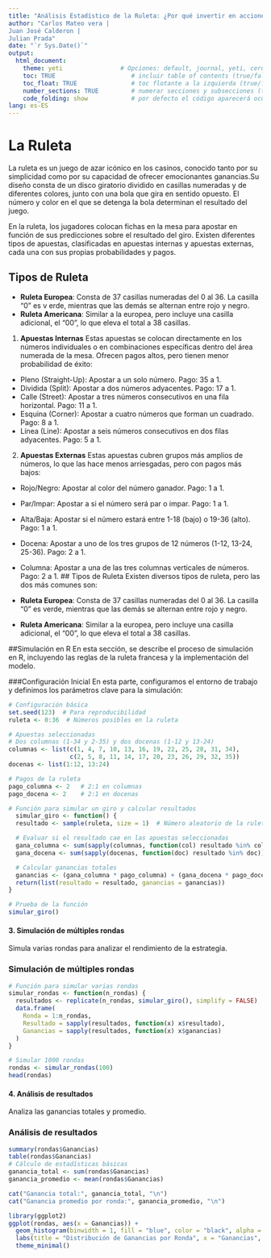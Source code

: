 ```yaml
---
title: "Análisis Estadístico de la Ruleta: ¿Por qué invertir en acciones de Betplay?"
author: "Carlos Mateo vera |
Juan José Calderon |
Julian Prada"
date: "`r Sys.Date()`"
output: 
  html_document: 
    theme: yeti                # Opciones: default, journal, yeti, cerulean, darkly
    toc: TRUE                     # incluir table of contents (true/false)
    toc_float: TRUE               # toc flotante a la izquierda (true/false)
    number_sections: TRUE         # numerar secciones y subsecciones (true/false)
    code_folding: show            # por defecto el código aparecerá oculto: show/hide
lang: es-ES
---
```



# La Ruleta
La ruleta es un juego de azar icónico en los casinos, conocido tanto por su simplicidad como por su capacidad de ofrecer emocionantes ganancias.Su diseño consta de un disco giratorio dividido en casillas numeradas y de diferentes colores, junto con una bola que gira en sentido opuesto. El número y color en el que se detenga la bola determinan el resultado del juego.

En la ruleta, los jugadores colocan fichas en la mesa para apostar en función de sus predicciones sobre el resultado del giro. Existen diferentes tipos de apuestas, clasificadas en apuestas internas y apuestas externas, cada una con sus propias probabilidades y pagos.

## Tipos de Ruleta
* **Ruleta Europea**: Consta de 37 casillas numeradas del 0 al 36. La casilla "0" es v erde, mientras que las demás se alternan entre rojo y negro.
* **Ruleta Americana**: Similar a la europea, pero incluye una casilla adicional, el "00", lo que eleva el total a 38 casillas.

1. **Apuestas Internas**
Estas apuestas se colocan directamente en los números individuales o en combinaciones específicas dentro del área numerada de la mesa. Ofrecen pagos altos, pero tienen menor probabilidad de éxito:
* Pleno (Straight-Up): Apostar a un solo número. Pago: 35 a 1.
* Dividida (Split): Apostar a dos números adyacentes. Pago: 17 a 1.
* Calle (Street): Apostar a tres números consecutivos en una fila horizontal. Pago: 11 a 1.
* Esquina (Corner): Apostar a cuatro números que forman un cuadrado. Pago: 8 a 1.
* Línea (Line): Apostar a seis números consecutivos en dos filas adyacentes. Pago: 5 a 1.
2. **Apuestas Externas**
Estas apuestas cubren grupos más amplios de números, lo que las hace menos arriesgadas, pero con pagos más bajos:
* Rojo/Negro: Apostar al color del número ganador. Pago: 1 a 1.
* Par/Impar: Apostar a si el número será par o impar. Pago: 1 a 1.
* Alta/Baja: Apostar si el número estará entre 1-18 (bajo) o 19-36 (alto). Pago: 1 a 1.
* Docena: Apostar a uno de los tres grupos de 12 números (1-12, 13-24, 25-36). Pago: 2 a 1.
* Columna: Apostar a una de las tres columnas verticales de números. Pago: 2 a 1.
## Tipos de Ruleta
Existen diversos tipos de ruleta, pero las dos más comunes son:

* **Ruleta Europea**: Consta de 37 casillas numeradas del 0 al 36. La casilla "0" es verde, mientras que las demás se alternan entre rojo y negro.
* **Ruleta Americana**: Similar a la europea, pero incluye una casilla adicional, el "00", lo que eleva el total a 38 casillas.



##Simulación en R
En esta sección, se describe el proceso de simulación en R, incluyendo las reglas de la ruleta francesa y la implementación del modelo.

###Configuración Inicial 
En esta parte, configuramos el entorno de trabajo y definimos los parámetros clave para la simulación:

```r
# Configuración básica
set.seed(123)  # Para reproducibilidad
ruleta <- 0:36  # Números posibles en la ruleta

# Apuestas seleccionadas
# Dos columnas (1-34 y 2-35) y dos docenas (1-12 y 13-24)
columnas <- list(c(1, 4, 7, 10, 13, 16, 19, 22, 25, 28, 31, 34),
                 c(2, 5, 8, 11, 14, 17, 20, 23, 26, 29, 32, 35))
docenas <- list(1:12, 13:24)

# Pagos de la ruleta
pago_columna <- 2   # 2:1 en columnas
pago_docena <- 2    # 2:1 en docenas
```

```r
# Función para simular un giro y calcular resultados
  simular_giro <- function() {
  resultado <- sample(ruleta, size = 1)  # Número aleatorio de la ruleta

  # Evaluar si el resultado cae en las apuestas seleccionadas
  gana_columna <- sum(sapply(columnas, function(col) resultado %in% col))
  gana_docena <- sum(sapply(docenas, function(doc) resultado %in% doc))

  # Calcular ganancias totales
  ganancias <- (gana_columna * pago_columna) + (gana_docena * pago_docena)
  return(list(resultado = resultado, ganancias = ganancias))
}

# Prueba de la función
simular_giro()

```

#### **3. Simulación de múltiples rondas**
Simula varias rondas para analizar el rendimiento de la estrategia.


### Simulación de múltiples rondas

```r
# Función para simular varias rondas
simular_rondas <- function(n_rondas) {
  resultados <- replicate(n_rondas, simular_giro(), simplify = FALSE)
  data.frame(
    Ronda = 1:n_rondas,
    Resultado = sapply(resultados, function(x) x$resultado),
    Ganancias = sapply(resultados, function(x) x$ganancias)
  )
}

# Simular 1000 rondas
rondas <- simular_rondas(100)
head(rondas)
```


#### **4. Análisis de resultados**
Analiza las ganancias totales y promedio.

### Análisis de resultados

```r
summary(rondas$Ganancias)
table(rondas$Ganancias)
# Cálculo de estadísticas básicas
ganancia_total <- sum(rondas$Ganancias)
ganancia_promedio <- mean(rondas$Ganancias)

cat("Ganancia total:", ganancia_total, "\n")
cat("Ganancia promedio por ronda:", ganancia_promedio, "\n")

library(ggplot2)
ggplot(rondas, aes(x = Ganancias)) +
  geom_histogram(binwidth = 1, fill = "blue", color = "black", alpha = 0.7) +
  labs(title = "Distribución de Ganancias por Ronda", x = "Ganancias", y = "Frecuencia") +
  theme_minimal()


```



